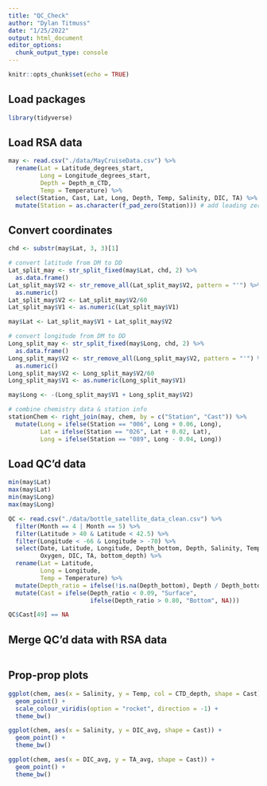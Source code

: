 ```yaml
---
title: "QC_Check"
author: "Dylan Titmuss"
date: "1/25/2022"
output: html_document
editor_options: 
  chunk_output_type: console
---
```


```r
knitr::opts_chunk$set(echo = TRUE)
```

## Load packages
```r
library(tidyverse)
```

## Load RSA data
```r
may <- read.csv("./data/MayCruiseData.csv") %>%
  rename(Lat = Latitude_degrees_start,
         Long = Longitude_degrees_start,
         Depth = Depth_m_CTD,
         Temp = Temperature) %>%
  select(Station, Cast, Lat, Long, Depth, Temp, Salinity, DIC, TA) %>%
  mutate(Station = as.character(f_pad_zero(Station))) # add leading zeros to station numbers
```

## Convert coordinates
```r
chd <- substr(may$Lat, 3, 3)[1]

# convert latitude from DM to DD
Lat_split_may <- str_split_fixed(may$Lat, chd, 2) %>%
  as.data.frame()
Lat_split_may$V2 <- str_remove_all(Lat_split_may$V2, pattern = "'") %>%
  as.numeric()
Lat_split_may$V2 <- Lat_split_may$V2/60
Lat_split_may$V1 <- as.numeric(Lat_split_may$V1)

may$Lat <- Lat_split_may$V1 + Lat_split_may$V2

# convert longitude from DM to DD
Long_split_may <- str_split_fixed(may$Long, chd, 2) %>%
  as.data.frame()
Long_split_may$V2 <- str_remove_all(Long_split_may$V2, pattern = "'") %>%
  as.numeric()
Long_split_may$V2 <- Long_split_may$V2/60
Long_split_may$V1 <- as.numeric(Long_split_may$V1)

may$Long <- -(Long_split_may$V1 + Long_split_may$V2)

# combine chemistry data & station info
stationChem <- right_join(may, chem, by = c("Station", "Cast")) %>%
  mutate(Long = ifelse(Station == "006", Long + 0.06, Long),
         Lat = ifelse(Station == "026", Lat + 0.02, Lat),
         Long = ifelse(Station == "089", Long - 0.04, Long))
```

## Load QC'd data
```r
min(may$Lat)
max(may$Lat)
min(may$Long)
max(may$Long)

QC <- read.csv("./data/bottle_satellite_data_clean.csv") %>%
  filter(Month == 4 | Month == 5) %>%
  filter(Latitude > 40 & Latitude < 42.5) %>%
  filter(Longitude < -66 & Longitude > -70) %>%
  select(Date, Latitude, Longitude, Depth_bottom, Depth, Salinity, Temperature,
         Oxygen, DIC, TA, bottom_depth) %>%
  rename(Lat = Latitude,
         Long = Longitude,
         Temp = Temperature) %>%
  mutate(Depth_ratio = ifelse(!is.na(Depth_bottom), Depth / Depth_bottom, Depth / bottom_depth)) %>%
  mutate(Cast = ifelse(Depth_ratio < 0.09, "Surface",
                       ifelse(Depth_ratio > 0.80, "Bottom", NA)))

QC$Cast[49] == NA
```

## Merge QC'd data with RSA data
```r

```

## Prop-prop plots
```r
ggplot(chem, aes(x = Salinity, y = Temp, col = CTD_depth, shape = Cast)) +
  geom_point() +
  scale_colour_viridis(option = "rocket", direction = -1) +
  theme_bw()

ggplot(chem, aes(x = Salinity, y = DIC_avg, shape = Cast)) +
  geom_point() +
  theme_bw()

ggplot(chem, aes(x = DIC_avg, y = TA_avg, shape = Cast)) +
  geom_point() +
  theme_bw()
```
